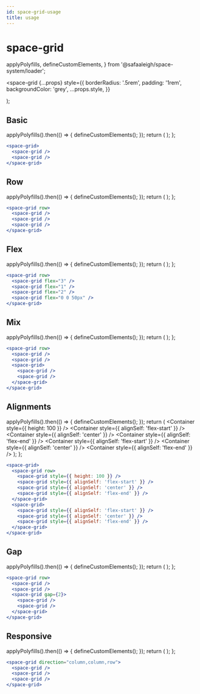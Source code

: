 ```yaml
---
id: space-grid-usage
title: usage
---
```


# space-grid

  applyPolyfills,
  defineCustomElements,
} from '@safaaleigh/space-system/loader';

  <space-grid
    {...props}
    style={{
      borderRadius: '.5rem',
      padding: '1rem',
      backgroundColor: 'grey',
      ...props.style,
    }}
  ></space-grid>
);

## Basic

  applyPolyfills().then(() => {
    defineCustomElements();
  });
  return (
    <space-grid>
      <Container />
      <Container />
    </space-grid>
  );
};

```jsx
<space-grid>
  <space-grid />
  <space-grid />
</space-grid>
```

<Basic />

## Row

  applyPolyfills().then(() => {
    defineCustomElements();
  });
  return (
    <space-grid row>
      <Container />
      <Container />
      <Container />
    </space-grid>
  );
};

```jsx
<space-grid row>
  <space-grid />
  <space-grid />
  <space-grid />
</space-grid>
```

<Row />

## Flex

  applyPolyfills().then(() => {
    defineCustomElements();
  });
  return (
    <space-grid row>
      <Container flex="3" />
      <Container flex="1" />
      <Container flex="2" />
      <Container flex="0 0 50px" />
    </space-grid>
  );
};

```jsx
<space-grid row>
  <space-grid flex="3" />
  <space-grid flex="1" />
  <space-grid flex="2" />
  <space-grid flex="0 0 50px" />
</space-grid>
```

<Flex />

## Mix

  applyPolyfills().then(() => {
    defineCustomElements();
  });
  return (
    <space-grid row>
      <Container />
      <Container />
      <space-grid>
        <Container />
        <Container />
      </space-grid>
    </space-grid>
  );
};

```jsx
<space-grid row>
  <space-grid />
  <space-grid />
  <space-grid>
    <space-grid />
    <space-grid />
  </space-grid>
</space-grid>
```

<Mix />

## Alignments

  applyPolyfills().then(() => {
    defineCustomElements();
  });
  return (
    <space-grid>
      <space-grid row>
        <Container style={{ height: 100 }} />
        <Container style={{ alignSelf: 'flex-start' }} />
        <Container style={{ alignSelf: 'center' }} />
        <Container style={{ alignSelf: 'flex-end' }} />
      </space-grid>
      <space-grid>
        <Container style={{ alignSelf: 'flex-start' }} />
        <Container style={{ alignSelf: 'center' }} />
        <Container style={{ alignSelf: 'flex-end' }} />
      </space-grid>
    </space-grid>
  );
};

```jsx
<space-grid>
  <space-grid row>
    <space-grid style={{ height: 100 }} />
    <space-grid style={{ alignSelf: 'flex-start' }} />
    <space-grid style={{ alignSelf: 'center' }} />
    <space-grid style={{ alignSelf: 'flex-end' }} />
  </space-grid>
  <space-grid>
    <space-grid style={{ alignSelf: 'flex-start' }} />
    <space-grid style={{ alignSelf: 'center' }} />
    <space-grid style={{ alignSelf: 'flex-end' }} />
  </space-grid>
</space-grid>
```

<Alignments />

## Gap

  applyPolyfills().then(() => {
    defineCustomElements();
  });
  return (
    <space-grid row>
      <Container />
      <Container />
      <space-grid gap={2}>
        <Container />
        <Container />
      </space-grid>
    </space-grid>
  );
};

```jsx
<space-grid row>
  <space-grid />
  <space-grid />
  <space-grid gap={2}>
    <space-grid />
    <space-grid />
  </space-grid>
</space-grid>
```

<Gap />

## Responsive

  applyPolyfills().then(() => {
    defineCustomElements();
  });
  return (
    <space-grid direction="column,column,row">
      <Container />
      <Container />
      <Container />
    </space-grid>
  );
};

```jsx
<space-grid direction="column,column,row">
  <space-grid />
  <space-grid />
  <space-grid />
</space-grid>
```

<Responsive />
